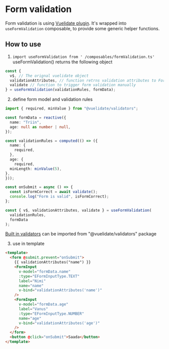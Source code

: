 
<Meta title="Composables/Form-validation" />

# Form validation

Form validation is using [Vuelidate plugin](https://vuelidate-next.netlify.app/).
It's wrapped into `useFormValidation` composable, to provide some generic helper functions.

## How to use

1. `import useFormValidation from ' /composables/formValidation.ts'`
useFormValidation() returns the following object
```ts
const {
  v$, // The orignal vuelidate object
  validationAttributes, // function retrns validation attributes to FormInput component
  validate // function to trigger form validation manually
} = useFormValidation(validationRules, formData);
```
2. define form model and validation rules
```ts
import { required, minValue } from "@vuelidate/validators";

const formData = reactive({
  name: "Triin",
  age: null as number | null,
});

const validationRules = computed(() => ({
  name: {
    required,
  },
  age: {
    required,
  minLength: minValue(5),
},
}));

const onSubmit = async () => {
  const isFormCorrect = await validate();
  console.log("Form is valid", isFormCorrect);
};

const { v$, validationAttributes, validate } = useFormValidation(
  validationRules,
  formData
);
```
[Built in validators](https://vuelidate-next.netlify.app/validators.html) can be imported from  "@vuelidate/validators" package

3. use in template
```html
<template>
  <form @submit.prevent="onSubmit">
    {{ validationAttributes("name") }}
    <FormInput
      v-model="formData.name"
      :type="EFormInputType.TEXT"
      label="Nimi"
      name="name"
      v-bind="validationAttributes('name')"
    />
    <FormInput
      v-model="formData.age"
      label="Vanus"
      :type="EFormInputType.NUMBER"
      name="age"
      v-bind="validationAttributes('age')"
    />
  </form>
  <button @click="onSubmit">Saada</button>
</template>
```
